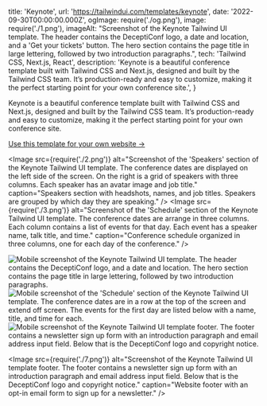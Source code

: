   title: 'Keynote',
  url: 'https://tailwindui.com/templates/keynote',
  date: '2022-09-30T00:00:00.000Z',
  ogImage: require('./og.png'),
  image: require('./1.png'),
  imageAlt: "Screenshot of the Keynote Tailwind UI template. The header contains the DeceptiConf logo, a date and location, and a 'Get your tickets' button. The hero section contains the page title in large lettering, followed by two introduction paragraphs.",
  tech: 'Tailwind CSS, Next.js, React',
  description: 'Keynote is a beautiful conference template built with Tailwind CSS and Next.js, designed and built by the Tailwind CSS team. It’s production-ready and easy to customize, making it the perfect starting point for your own conference site.',
}

<Intro title="A beautiful conference site template by the Tailwind CSS team.">

Keynote is a beautiful conference template built with Tailwind CSS and Next.js, designed and built by the Tailwind CSS team. It’s production-ready and easy to customize, making it the perfect starting point for your own conference site.

[Use this template for your own website &rarr;](https://tailwindui.com/templates/keynote)

</Intro>

<Image src={require('./2.png')} alt="Screenshot of the 'Speakers' section of the Keynote Tailwind UI template. The conference dates are displayed on the left side of the screen. On the right is a grid of speakers with three columns. Each speaker has an avatar image and job title." caption="Speakers section with headshots, names, and job titles. Speakers are grouped by which day they are speaking." />
<Image src={require('./3.png')} alt="Screenshot of the 'Schedule' section of the Keynote Tailwind UI template. The conference dates are arrange in three columns. Each column contains a list of events for that day. Each event has a speaker name, talk title, and time." caption="Conference schedule organized in three columns, one for each day of the conference." />

<Mobile caption="The Keynote template experience on mobile devices.">
  <Image src={require('./4.png')} alt="Mobile screenshot of the Keynote Tailwind UI template. The header contains the DeceptiConf logo, and a date and location. The hero section contains the page title in large lettering, followed by two introduction paragraphs." />
  <Image src={require('./5.png')} alt="Mobile screenshot of the 'Schedule' section of the Keynote Tailwind UI template. The conference dates are in a row at the top of the screen and extend off screen. The events for the first day are listed below with a name, title, and time for each." />
  <Image src={require('./6.png')} alt="Mobile screenshot of the Keynote Tailwind UI template footer. The footer contains a newsletter sign up form with an introduction paragraph and email address input field. Below that is the DeceptiConf logo and copyright notice." />
</Mobile>

<Image src={require('./7.png')} alt="Screenshot of the Keynote Tailwind UI template footer. The footer contains a newsletter sign up form with an introduction paragraph and email address input field. Below that is the DeceptiConf logo and copyright notice." caption="Website footer with an opt-in email form to sign up for a newsletter." />
